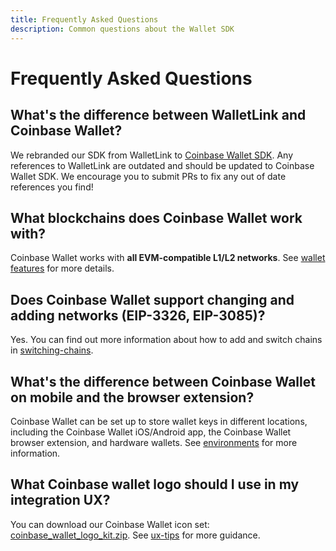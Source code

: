 ```yaml
---
title: Frequently Asked Questions
description: Common questions about the Wallet SDK
---
```


# Frequently Asked Questions

## What's the difference between WalletLink and Coinbase Wallet?

We rebranded our SDK from WalletLink to [Coinbase Wallet SDK](https://github.com/coinbase/coinbase-wallet-sdk). Any references to WalletLink are outdated and should be updated to Coinbase Wallet SDK. We encourage you to submit PRs to fix any out of date references you find!

## What blockchains does Coinbase Wallet work with?

Coinbase Wallet works with **all EVM-compatible L1/L2 networks**. See [wallet features](./wallet-features.mdx) for more details.

## Does Coinbase Wallet support changing and adding networks (EIP-3326, EIP-3085)?

Yes. You can find out more information about how to add and switch chains in [switching-chains](./switching-chains.mdx).

## What's the difference between Coinbase Wallet on mobile and the browser extension?

Coinbase Wallet can be set up to store wallet keys in different locations, including the Coinbase Wallet iOS/Android app, the Coinbase Wallet browser extension, and hardware wallets. See [environments](./environments.mdx) for more information.

## What Coinbase wallet logo should I use in my integration UX?

You can download our Coinbase Wallet icon set: [coinbase_wallet_logo_kit.zip](https://github.com/coinbase/coinbase-wallet-sdk/raw/master/assets/coinbase_wallet_logo_kit.zip). See [ux-tips](./ux-tips.mdx) for more guidance.

